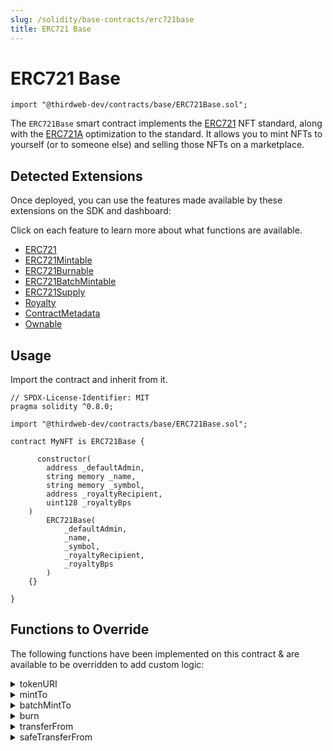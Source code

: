 ```yaml
---
slug: /solidity/base-contracts/erc721base
title: ERC721 Base
---
```



# ERC721 Base

```solidity
import "@thirdweb-dev/contracts/base/ERC721Base.sol";
```

The `ERC721Base` smart contract implements the [ERC721](https://eips.ethereum.org/EIPS/eip-721) NFT standard,
along with the [ERC721A](https://www.erc721a.org/) optimization to the standard.
It allows you to mint NFTs to yourself (or to someone else) and selling those NFTs on a marketplace.

<ViewContractCodeButton
  link="https://github.com/thirdweb-dev/contracts/blob/main/contracts/base/ERC721Base.sol"
  name="ERC721Base"
/>

## Detected Extensions

Once deployed, you can use the features made available by these extensions on the SDK and dashboard:

Click on each feature to learn more about what functions are available.

- [ERC721](/solidity/extensions/erc721)
- [ERC721Mintable](/solidity/extensions/erc721mintable)
- [ERC721Burnable](/solidity/extensions/erc721burnable)
- [ERC721BatchMintable](/solidity/extensions/erc721batchmintable)
- [ERC721Supply](/solidity/extensions/erc721supply)
- [Royalty](/solidity/extensions/royalty)
- [ContractMetadata](/solidity/extensions/contractmetadata)
- [Ownable](/solidity/extensions/ownable)

## Usage

Import the contract and inherit from it.

```solidity
// SPDX-License-Identifier: MIT
pragma solidity ^0.8.0;

import "@thirdweb-dev/contracts/base/ERC721Base.sol";

contract MyNFT is ERC721Base {

	  constructor(
        address _defaultAdmin,
        string memory _name,
        string memory _symbol,
        address _royaltyRecipient,
        uint128 _royaltyBps
    )
        ERC721Base(
            _defaultAdmin,
            _name,
            _symbol,
            _royaltyRecipient,
            _royaltyBps
        )
    {}

}
```

## Functions to Override

The following functions have been implemented on this contract & are available to be overridden to add custom logic:

<details>
<summary>tokenURI</summary>
<div>

```solidity
    /**
     *  @notice         Returns the metadata URI for an NFT.
     *  @dev            See `BatchMintMetadata` for handling of metadata in this contract.
     *
     *  @param _tokenId The tokenId of an NFT.
     */
    function tokenURI(uint256 _tokenId) public view virtual override returns (string memory) {
        string memory fullUriForToken = fullURI[_tokenId];
        if (bytes(fullUriForToken).length > 0) {
            return fullUriForToken;
        }

        string memory batchUri = _getBaseURI(_tokenId);
        return string(abi.encodePacked(batchUri, _tokenId.toString()));
    }
```

</div>
</details>

<details>
<summary>mintTo</summary>
<div>

```solidity
    /**
     *  @notice          Lets an authorized address mint an NFT to a recipient.
     *  @dev             The logic in the `_canMint` function determines whether the caller is authorized to mint NFTs.
     *
     *  @param _to       The recipient of the NFT to mint.
     *  @param _tokenURI The full metadata URI for the NFT minted.
     */
    function mintTo(address _to, string memory _tokenURI) public virtual {
        require(_canMint(), "Not authorized to mint.");
        _setTokenURI(nextTokenIdToMint(), _tokenURI);
        _safeMint(_to, 1, "");
    }
```

</div>
</details>

<details>
<summary>batchMintTo</summary>
<div>

```solidity
    /**
     *  @notice          Lets an authorized address mint multiple NFTs at once to a recipient.
     *  @dev             The logic in the `_canMint` function determines whether the caller is authorized to mint NFTs.
     *
     *  @param _to       The recipient of the NFT to mint.
     *  @param _quantity The number of NFTs to mint.
     *  @param _baseURI  The baseURI for the `n` number of NFTs minted. The metadata for each NFT is `baseURI/tokenId`
     *  @param _data     Additional data to pass along during the minting of the NFT.
     */
    function batchMintTo(
        address _to,
        uint256 _quantity,
        string memory _baseURI,
        bytes memory _data
    ) public virtual {
        require(_canMint(), "Not authorized to mint.");
        _batchMintMetadata(nextTokenIdToMint(), _quantity, _baseURI);
        _safeMint(_to, _quantity, _data);
    }
```

</div>
</details>

<details>
<summary>burn</summary>
<div>

```solidity
    /**
     *  @notice         Lets an owner or approved operator burn the NFT of the given tokenId.
     *  @dev            ERC721A's `_burn(uint256,bool)` internally checks for token approvals.
     *
     *  @param _tokenId The tokenId of the NFT to burn.
     */
    function burn(uint256 _tokenId) external virtual {
        _burn(_tokenId, true);
    }

    /*//////////////////////////////////////////////////////////////
                        Public getters
    //////////////////////////////////////////////////////////////*/

    /// @notice The tokenId assigned to the next new NFT to be minted.
    function nextTokenIdToMint() public view virtual returns (uint256) {
        return _currentIndex;
    }
```

</div>
</details>

<details>
<summary>transferFrom</summary>
<div>

```solidity
    /// @dev See {ERC721-_transferFrom}.
    function transferFrom(
        address from,
        address to,
        uint256 tokenId
    ) public virtual override(ERC721A) onlyAllowedOperator(from) {
        super.transferFrom(from, to, tokenId);
    }
```

</div>
</details>

<details>
<summary>safeTransferFrom</summary>
<div>

```solidity
    /// @dev See {ERC721-_safeTransferFrom}.
    function safeTransferFrom(
        address from,
        address to,
        uint256 tokenId
    ) public virtual override(ERC721A) onlyAllowedOperator(from) {
        super.safeTransferFrom(from, to, tokenId);
    }
```

</div>
</details>
